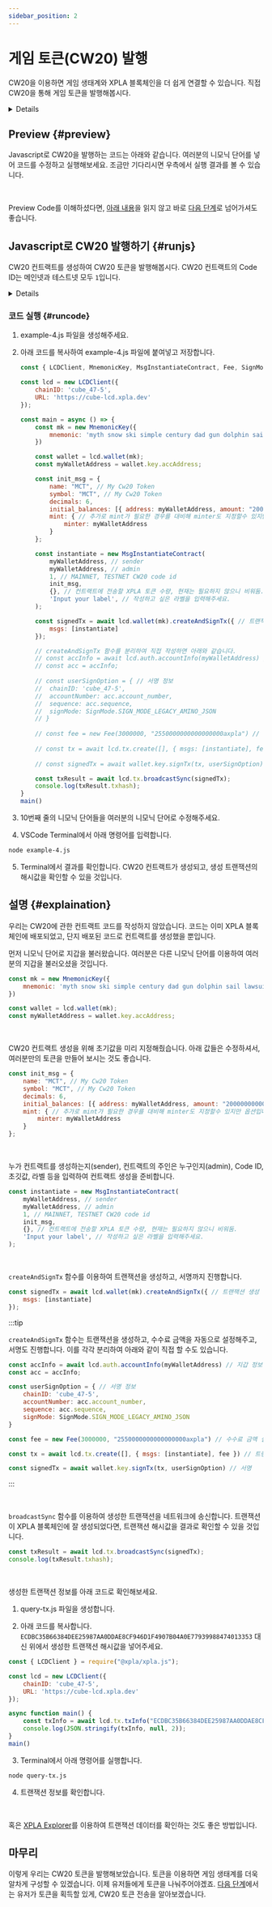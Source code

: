 ```yaml
---
sidebar_position: 2
---
```


# 게임 토큰(CW20) 발행


CW20을 이용하면 게임 생태계와 XPLA 블록체인을 더 쉽게 연결할 수 있습니다. 직접 CW20을 통해 게임 토큰을 발행해봅시다.

<Details summary="CW20이란 무엇인가요?">

XPLA 블록체인은 스마트 컨트랙트 플랫폼인 `Cosmwasm`을 이용합니다. 이더리움의 ERC20처럼, **CW20**은 `Cosmwasm`에서 대체 가능한 토큰(Fungible tokens)에 대한 표준입니다. 더 자세히 알고 싶다면 [공식 문서](https://docs.rs/crate/cw20/0.2.3)를 참고해보세요.

</Details>


## Preview {#preview}

Javascript로 CW20을 발행하는 코드는 아래와 같습니다. 여러분의 니모닉 단어를 넣어 코드를 수정하고 실행해보세요. 조금만 기다리시면 우측에서 실행 결과를 볼 수 있습니다.

<Ex04 />

<br/>

Preview Code를 이해하셨다면, [아래 내용](/docs/tutorial/make-web3-game/make-cw20#runjs)을 읽지 않고 바로 [다음 단계](/docs/tutorial/make-web3-game/implement-in-game)로 넘어가셔도 좋습니다.

## Javascript로 CW20 발행하기 {#runjs}

CW20 컨트랙트를 생성하여 CW20 토큰을 발행해봅시다. CW20 컨트랙트의 Code ID는 메인넷과 테스트넷 모두 `1`입니다.

<Details summary="Code ID란 무엇인가요?">

EVM과 달리, Cosmwasm에서는 코드 배포(Code Deploy)와 컨트랙트 생성이 한번에 이뤄지지 않습니다. 먼저 코드를 블록체인에 배포(StoreCode)하면 해당 코드의 `Code ID`를 발급 받습니다. 이후 `Code ID`를 기반으로 컨트랙트를 생성(InstantiateContract)할 수 있습니다.

똑같은 Code ID로 생성된 컨트랙트들은 모두 같은 코드 기반입니다. 다만 컨트랙트를 생성할 때 입력하는 초깃값(init_msg)이 다르면, 컨트랙트의 세부 사항도 달라집니다. 더 자세한 사항은 [XPLA Docs](https://docs.xpla.io/docs/develop/core-modules/wasm/#code-id)를 참고해보세요.

</Details>

### 코드 실행 {#runcode}

1. example-4.js 파일을 생성해주세요.

2. 아래 코드를 복사하여 example-4.js 파일에 붙여넣고 저장합니다.

    ```js
    const { LCDClient, MnemonicKey, MsgInstantiateContract, Fee, SignMode } = require("@xpla/xpla.js");

    const lcd = new LCDClient({
        chainID: 'cube_47-5',
        URL: 'https://cube-lcd.xpla.dev'
    });

    const main = async () => {
        const mk = new MnemonicKey({
            mnemonic: 'myth snow ski simple century dad gun dolphin sail lawsuit fringe image toast betray frown keep harbor flash table prevent isolate panic tag vehicle' // 여러분의 니모닉 단어로 바꿔주세요.
        })

        const wallet = lcd.wallet(mk);
        const myWalletAddress = wallet.key.accAddress;

        const init_msg = {
            name: "MCT", // My Cw20 Token
            symbol: "MCT", // My Cw20 Token
            decimals: 6,
            initial_balances: [{ address: myWalletAddress, amount: "2000000000000000" }], // 초기 물량을 보유하고 있을 주소들을 배열로 지정합니다.
            mint: { // 추가로 mint가 필요한 경우를 대비해 minter도 지정할수 있지만 옵션입니다.
                minter: myWalletAddress
            }
        };

        const instantiate = new MsgInstantiateContract(
            myWalletAddress, // sender
            myWalletAddress, // admin
            1, // MAINNET, TESTNET CW20 code id
            init_msg,
            {}, // 컨트랙트에 전송할 XPLA 토큰 수량, 현재는 필요하지 않으니 비워둠.
            'Input your label', // 작성하고 싶은 라벨을 입력해주세요.
        );

        const signedTx = await lcd.wallet(mk).createAndSignTx({ // 트랜잭션 생성 및 사이닝, 트랜잭션 fee 설정
            msgs: [instantiate]
        });

        // createAndSignTx 함수를 분리하여 직접 작성하면 아래와 같습니다.
        // const accInfo = await lcd.auth.accountInfo(myWalletAddress) // 지갑 정보 받아오기
        // const acc = accInfo;
        
        // const userSignOption = { // 서명 정보 
        // 	chainID: 'cube_47-5',
        // 	accountNumber: acc.account_number,
        // 	sequence: acc.sequence,
        // 	signMode: SignMode.SIGN_MODE_LEGACY_AMINO_JSON
        // }
        
        // const fee = new Fee(3000000, "2550000000000000000axpla") // 수수료 금액 설정
        
        // const tx = await lcd.tx.create([], { msgs: [instantiate], fee }) // 트랜잭션 생성
        
        // const signedTx = await wallet.key.signTx(tx, userSignOption) // 서명

        const txResult = await lcd.tx.broadcastSync(signedTx);
        console.log(txResult.txhash);
    }
    main()
    ```

3. 10번째 줄의 니모닉 단어들을 여러분의 니모닉 단어로 수정해주세요.

4. VSCode Terminal에서 아래 명령어를 입력합니다.

  ```bash
  node example-4.js
  ```

5. Terminal에서 결과를 확인합니다. CW20 컨트랙트가 생성되고, 생성 트랜잭션의 해시값을 확인할 수 있을 것입니다.

## 설명 {#explaination}

우리는 CW20에 관한 컨트랙트 코드를 작성하지 않았습니다. 코드는 이미 XPLA 블록체인에 배포되었고, 단지 배포된 코드로 컨트랙트를 생성했을 뿐입니다.

먼저 니모닉 단어로 지갑을 불러왔습니다. 여러분은 다른 니모닉 단어를 이용하여 여러분의 지갑을 불러오셨을 것입니다.

```js
const mk = new MnemonicKey({
    mnemonic: 'myth snow ski simple century dad gun dolphin sail lawsuit fringe image toast betray frown keep harbor flash table prevent isolate panic tag vehicle',
})

const wallet = lcd.wallet(mk);
const myWalletAddress = wallet.key.accAddress;
```

<br/>

CW20 컨트랙트 생성을 위해 초기값을 미리 지정해줬습니다. 아래 값들은 수정하셔서, 여러분만의 토큰을 만들어 보시는 것도 좋습니다.

```js
const init_msg = {
    name: "MCT", // My Cw20 Token
    symbol: "MCT", // My Cw20 Token
    decimals: 6,
    initial_balances: [{ address: myWalletAddress, amount: "2000000000000000" }], // 초기 물량을 보유하고 있을 주소들을 배열로 지정합니다.
    mint: { // 추가로 mint가 필요한 경우를 대비해 minter도 지정할수 있지만 옵션입니다.
        minter: myWalletAddress
    }
};
```

<br/>

누가 컨트랙트를 생성하는지(sender), 컨트랙트의 주인은 누구인지(admin), Code ID, 초깃값, 라벨 등을 입력하여 컨트랙트 생성을 준비합니다.

```js
const instantiate = new MsgInstantiateContract(
    myWalletAddress, // sender
    myWalletAddress, // admin
    1, // MAINNET, TESTNET CW20 code id
    init_msg,
    {}, // 컨트랙트에 전송할 XPLA 토큰 수량, 현재는 필요하지 않으니 비워둠.
    'Input your label', // 작성하고 싶은 라벨을 입력해주세요.
);
```

<br/>

`createAndSignTx` 함수를 이용하여 트랜잭션을 생성하고, 서명까지 진행합니다. 

```js
const signedTx = await lcd.wallet(mk).createAndSignTx({ // 트랜잭션 생성 및 사이닝, 트랜잭션 fee 설정
    msgs: [instantiate]
});
```

:::tip

`createAndSignTx` 함수는 트랜잭션을 생성하고, 수수료 금액을 자동으로 설정해주고, 서명도 진행합니다. 이를 각각 분리하여 아래와 같이 직접 할 수도 있습니다.

```js
const accInfo = await lcd.auth.accountInfo(myWalletAddress) // 지갑 정보 받아오기
const acc = accInfo;

const userSignOption = { // 서명 정보 
    chainID: 'cube_47-5',
    accountNumber: acc.account_number,
    sequence: acc.sequence,
    signMode: SignMode.SIGN_MODE_LEGACY_AMINO_JSON
}

const fee = new Fee(3000000, "2550000000000000000axpla") // 수수료 금액 설정

const tx = await lcd.tx.create([], { msgs: [instantiate], fee }) // 트랜잭션 생성

const signedTx = await wallet.key.signTx(tx, userSignOption) // 서명
```

:::

<br/>

`broadcastSync` 함수를 이용하여 생성한 트랜잭션을 네트워크에 송신합니다. 트랜잭션이 XPLA 블록체인에 잘 생성되었다면, 트랜잭션 해시값을 결과로 확인할 수 있을 것입니다.

```js
const txResult = await lcd.tx.broadcastSync(signedTx);
console.log(txResult.txhash);
```

<br/>

생성한 트랜잭션 정보를 아래 코드로 확인해보세요.

1. query-tx.js 파일을 생성합니다.

2. 아래 코드를 복사합니다. `ECDBC35B66384DEE25987AA0DDAE8CF946D1F4907B04A0E77939988474013353` 대신 위에서 생성한 트랜잭션 해시값을 넣어주세요.

```js
const { LCDClient } = require("@xpla/xpla.js");

const lcd = new LCDClient({
	chainID: 'cube_47-5',
	URL: 'https://cube-lcd.xpla.dev'
});

async function main() {
	const txInfo = await lcd.tx.txInfo("ECDBC35B66384DEE25987AA0DDAE8CF946D1F4907B04A0E77939988474013353"); // 트랜잭션 데이터
	console.log(JSON.stringify(txInfo, null, 2));
}
main()
```

3. Terminal에서 아래 명령어를 실행합니다.

```bash
node query-tx.js
```

4. 트랜잭션 정보를 확인합니다.

<br />

혹은 [XPLA Explorer](https://explorer.xpla.io/)를 이용하여 트랜잭션 데이터를 확인하는 것도 좋은 방법입니다.

## 마무리

이렇게 우리는 CW20 토큰을 발행해보았습니다. 토큰을 이용하면 게임 생태계를 더욱 알차게 구성할 수 있겠습니다. 이제 유저들에게 토큰을 나눠주어야겠죠. [다음 단계](/docs/tutorial/make-web3-game/implement-in-game)에서는 유저가 토큰을 획득할 있게, CW20 토큰 전송을 알아보겠습니다.
